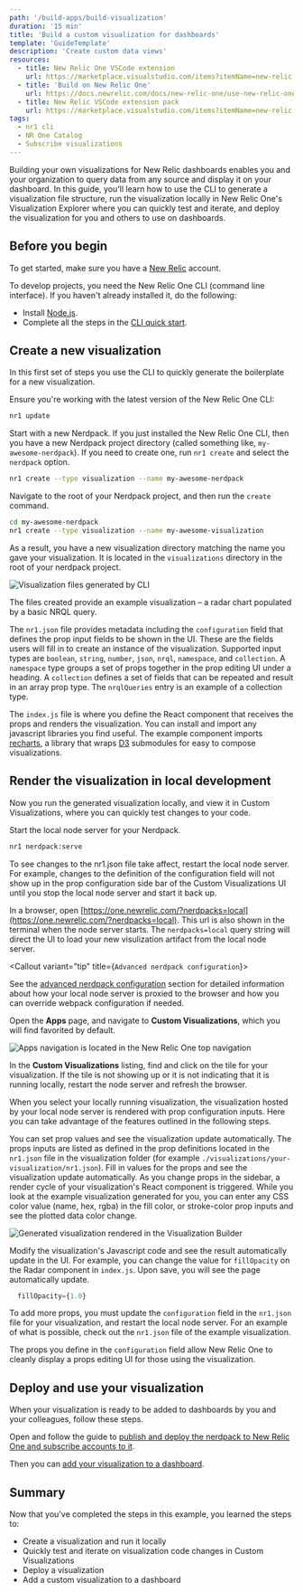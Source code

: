 ```yaml
---
path: '/build-apps/build-visualization'
duration: '15 min'
title: 'Build a custom visualization for dashboards'
template: 'GuideTemplate'
description: 'Create custom data views'
resources:
  - title: New Relic One VSCode extension
    url: https://marketplace.visualstudio.com/items?itemName=new-relic.nr1
  - title: 'Build on New Relic One'
    url: https://docs.newrelic.com/docs/new-relic-one/use-new-relic-one/build-new-relic-one/new-relic-one-build-your-own-custom-new-relic-one-application
  - title: New Relic VSCode extension pack
    url: https://marketplace.visualstudio.com/items?itemName=new-relic.new-relic-extension-pack
tags:
  - nr1 cli
  - NR One Catalog
  - Subscribe visualizations
---
```


<Intro>

Building your own visualizations for New Relic dashboards enables you and your organization to query data from any source and display it on your dashboard. In this guide, you'll learn how to use the CLI to generate a visualization file structure, run the visualization locally in New Relic One's Visualization Explorer where you can quickly test and iterate, and deploy the visualization for you and others to use on dashboards.

</Intro>

## Before you begin

To get started, make sure you have a [New Relic](https://newrelic.com/signup/) account.

To develop projects, you need the New Relic One CLI (command line interface). If you haven't already installed it, do the following:

- Install [Node.js](https://nodejs.org/en/download/).
- Complete all the steps in the [CLI quick start](https://one.newrelic.com/launcher/developer-center.launcher?pane=eyJuZXJkbGV0SWQiOiJkZXZlbG9wZXItY2VudGVyLmRldmVsb3Blci1jZW50ZXIifQ==).

## Create a new visualization

In this first set of steps you use the CLI to quickly generate the boilerplate for a new visualization.

<Steps>

  <Step>

Ensure you're working with the latest version of the New Relic One CLI:

```bash
nr1 update
```

  </Step>

  <Step>

Start with a new Nerdpack. If you just installed the New Relic One CLI, then you have a new Nerdpack project directory (called something like, `my-awesome-nerdpack`). If you need to create one, run `nr1 create` and select the `nerdpack` option.

```bash
nr1 create --type visualization --name my-awesome-nerdpack
```

  </Step>

  <Step>

Navigate to the root of your Nerdpack project, and then run the `create` command.

```bash
cd my-awesome-nerdpack
nr1 create --type visualization --name my-awesome-visualization
```

As a result, you have a new visualization directory matching the name you gave your visualization. It is located in the `visualizations` directory in the root of your nerdpack project.

<img
  src="../../images/build-an-app/visualization-boilerplate-files.png"
  alt="Visualization files generated by CLI"
/>

The files created provide an example visualization – a radar chart populated by a basic NRQL query.

The `nr1.json` file provides metadata including the `configuration` field that defines the prop input fields to be shown in the UI. These are the fields users will fill in to create an instance of the visualization. Supported input types are `boolean`, `string`, `number`, `json`, `nrql`, `namespace`, and `collection`. A `namespace` type groups a set of props together in the prop editing UI under a heading. A `collection` defines a set of fields that can be repeated and result in an array prop type. The `nrqlQueries` entry is an example of a collection type.

The `index.js` file is where you define the React component that receives the props and renders the visualization. You can install and import any javascript libraries you find useful. The example component imports [recharts](https://recharts.org), a library that wraps [D3](https://d3js.org) submodules for easy to compose visualizations.

  </Step>

</Steps>

## Render the visualization in local development

Now you run the generated visualization locally, and view it in Custom Visualizations, where you can quickly test changes to your code.

<Steps>
  <Step>

Start the local node server for your Nerdpack.

```bash
nr1 nerdpack:serve
```

<Callout variant="important">

To see changes to the nr1.json file take affect, restart the local node server. For example, changes to the definition of the configuration field will not show up in the prop configuration side bar of the Custom Visualizations UI until you stop the local node server and start it back up.

</Callout>

  </Step>

  <Step>

In a browser, open [https://one.newrelic.com/?nerdpacks=local](https://one.newrelic.com/?nerdpacks=local). This url is also shown in the terminal when the node server starts. The `nerdpacks=local` query string will direct the UI to load your new visulization artifact from the local node server.

<Callout variant="tip" title={`Advanced nerdpack configuration`}>

See the [advanced nerdpack
configuration](build-apps/build-hello-world-app/#advance-configurations)
section for detailed information about how your local node server is proxied
to the browser and how you can override webpack configuration if needed.

</Callout>

  </Step>

  <Step>

Open the **Apps** page, and navigate to **Custom Visualizations**, which you will find favorited by default.

<img
  src="../../images/build-an-app/visualization-apps-navigation.png"
  alt="Apps navigation is located in the New Relic One top navigation"
/>

  </Step>

  <Step>

In the **Custom Visualizations** listing, find and click on the tile for your visualization. If the tile is not showing up or it is not indicating that it is running locally, restart the node server and refresh the browser.

When you select your locally running visualization, the visualization hosted by your local node server is rendered with prop configuration inputs. Here you can take advantage of the features outlined in the following steps.

  </Step>

  <Step>

You can set prop values and see the visualization update automatically. The props inputs are listed as defined in the prop definitions located in the `nr1.json` file in the visualization folder (for example `./visualizations/your-visualization/nr1.json`). Fill in values for the props and see the visualization update automatically. As you change props in the sidebar, a render cycle of your visualization's React component is triggered. While you look at the example visualization generated for you, you can enter any CSS color value (name, hex, rgba) in the fill color, or stroke-color prop inputs and see the plotted data color change.

<img
  src="../../images/build-an-app/visualization-builder-props.png"
  alt="Generated visualization rendered in the Visualization Builder"
/>

  </Step>

  <Step>

Modify the visualization's Javascript code and see the result automatically update in the UI. For example, you can change the value for `fillOpacity` on the Radar component in `index.js`. Upon save, you will see the page automatically update.

```js fileName=visualizations/your-visuzalization/index.js
  fillOpacity={1.0}
```

  </Step>

  <Step>

To add more props, you must update the `configuration` field in the `nr1.json` file for your visualization, and restart the local node server. For an example of what is possible, check out the `nr1.json` file of the example visualization.

The props you define in the `configuration` field allow New Relic One to cleanly display a props editing UI for those using the visualization.

  </Step>

</Steps>

## Deploy and use your visualization

When your visualization is ready to be added to dashboards by you and your colleagues, follow these steps.

<Steps>

  <Step>

Open and follow the guide to [publish and deploy the nerdpack to New Relic One and subscribe accounts to it](/build-apps/publish-deploy).

  </Step>

  <Step>

Then you can [add your visualization to a dashboard](https://docs.newrelic.com/docs/query-your-data/explore-query-data/dashboards/add-custom-visualizations-your-dashboards).

  </Step>

</Steps>

## Summary

Now that you've completed the steps in this example, you learned the steps to:

- Create a visualization and run it locally
- Quickly test and iterate on visualization code changes in Custom Visualizations
- Deploy a visualization
- Add a custom visualization to a dashboard
